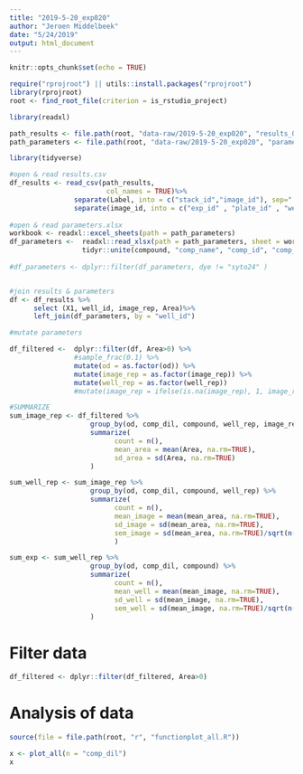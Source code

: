 ```yaml
---
title: "2019-5-20_exp020"
author: "Jeroen Middelbeek"
date: "5/24/2019"
output: html_document
---
```


```r
knitr::opts_chunk$set(echo = TRUE)
```

```r
require("rprojroot") || utils::install.packages("rprojroot")
library(rprojroot)
root <- find_root_file(criterion = is_rstudio_project)
```

```r

library(readxl)

path_results <- file.path(root, "data-raw/2019-5-20_exp020", "results_020.csv")
path_parameters <- file.path(root, "data-raw/2019-5-20_exp020", "parameters_020.xlsx")

```

```r
library(tidyverse)

#open & read results.csv 
df_results <- read_csv(path_results, 
                        col_names = TRUE)%>%
                separate(Label, into = c("stack_id","image_id"), sep=":")%>%
                separate(image_id, into = c("exp_id" , "plate_id" , "well_id" , "image_rep"), sep="_")
  
#open & read parameters.xlsx                         
workbook <- readxl::excel_sheets(path = path_parameters)
df_parameters <-  readxl::read_xlsx(path = path_parameters, sheet = workbook[2]) %>%
                  tidyr::unite(compound, "comp_name", "comp_id", "comp_trtmnt", sep = "-") 
                 
#df_parameters <- dplyr::filter(df_parameters, dye != "syto24" )


#join results & parameters
df <- df_results %>%
      select (X1, well_id, image_rep, Area)%>%
      left_join(df_parameters, by = "well_id")

#mutate parameters  

df_filtered <-  dplyr::filter(df, Area>0) %>% 
                #sample_frac(0.1) %>%
                mutate(od = as.factor(od)) %>%
                mutate(image_rep = as.factor(image_rep)) %>%
                mutate(well_rep = as.factor(well_rep)) 
                #mutate(image_rep = ifelse(is.na(image_rep), 1, image_rep)) 

#SUMMARIZE
sum_image_rep <- df_filtered %>%
                    group_by(od, comp_dil, compound, well_rep, image_rep) %>%
                    summarize( 
                          count = n(),
                          mean_area = mean(Area, na.rm=TRUE),
                          sd_area = sd(Area, na.rm=TRUE)
                    )

sum_well_rep <- sum_image_rep %>%
                    group_by(od, comp_dil, compound, well_rep) %>%
                    summarize( 
                          count = n(),
                          mean_image = mean(mean_area, na.rm=TRUE),
                          sd_image = sd(mean_area, na.rm=TRUE),
                          sem_image = sd(mean_area, na.rm=TRUE)/sqrt(n())
                          )

sum_exp <- sum_well_rep %>%
                    group_by(od, comp_dil, compound) %>%
                    summarize( 
                          count = n(),
                          mean_well = mean(mean_image, na.rm=TRUE),
                          sd_well = sd(mean_image, na.rm=TRUE),
                          sem_well = sd(mean_image, na.rm=TRUE)/sqrt(n())
                    )
```

# Filter data

```r

df_filtered <- dplyr::filter(df_filtered, Area>0)

```

# Analysis of data

```r

source(file = file.path(root, "r", "functionplot_all.R"))

x <- plot_all(n = "comp_dil")
x
```